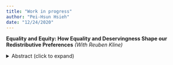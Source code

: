 ```yaml
---
title: "Work in progress"
author: "Pei-Hsun Hsieh"
date: "12/24/2020"
---
```




**Equality and Equity: How Equality and Deservingness Shape our Redistributive Preferences** *(With Reuben Kline)*

<details>
  <summary>Abstract (click to expand)</summary>
  
</details>

